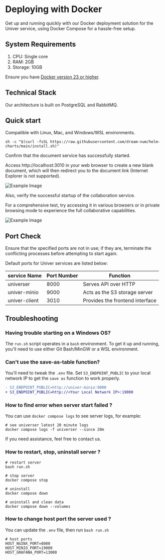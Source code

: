 
# Deploying with Docker

<BadgeGroup values={[UniverTypes.GENERAL]} value={UniverTypes.GENERAL} />

Get up and running quickly with our Docker deployment solution for the Univer service, using Docker Compose for a hassle-free setup.

## System Requirements

1. CPU: Single core
2. RAM: 2GB
3. Storage: 10GB

Ensure you have [Docker version 23 or higher](https://docs.docker.com/engine/install/).

## Technical Stack

Our architecture is built on PostgreSQL and RabbitMQ.

## Quick start

Compatible with Linux, Mac, and Windows/WSL environments.

```
sh -c "$(curl -fsSL https://raw.githubusercontent.com/dream-num/helm-charts/main/install.sh)"
```

Confirm that the document service has successfully started.

Access http://localhost:3010 in your web browser to create a new blank document, which will then redirect you to the document link (Internet Explorer is not supported).

![Example Image](./docker/img1.png)

Also, verify the successful startup of the collaboration service.

For a comprehensive test, try accessing it in various browsers or in private browsing mode to experience the full collaborative capabilities.

![Example Image](./docker/img2.png)

## Port Check

Ensure that the specified ports are not in use; if they are, terminate the conflicting processes before attempting to start again.

Default ports for Univer services are listed below:

| service Name | Port Number |  	Function |
| --- | --- | --- |
| universer | 8000 | Serves API over HTTP |
| univer-minio | 9000 | Acts as the S3 storage server |
| univer-client | 3010 | Provides the frontend interface |

## Troubleshooting

### Having trouble starting on a Windows OS?

The `run.sh` script operates in a `bash` environment. To get it up and running, you'll need to use either Git Bash/MinGW or a WSL environment.

### Can't use the save-as-table function?

You'll need to tweak the `.env` file. Set `S3_ENDPOINT_PUBLIC` to your local network IP to get the `save as` function to work properly.

```diff
- S3_ENDPOINT_PUBLIC=http://univer-minio:9000
+ S3_ENDPOINT_PUBLIC=http://<Your Local Network IP>:19000
```

### How to find error when server start failed ?

You can use `docker compose logs` to see server logs, for example:
```shell
# see universer latest 20 minute logs
docker compose logs -f universer --since 20m
```

If you need assistance, feel free to contact us.

### How to restart, stop, uninstall server ?
```shell
# restart server
bash run.sh

# stop server
docker compose stop

# uninstall
docker compose down

# uninstall and clean data
docker compose down --volumes
```

### How to change host port the server used ?

You can update the `.env` file, then run `bash run.sh`

```
# host ports
HOST_NGINX_PORT=8000
HOST_MINIO_PORT=19000
HOST_GRAFANA_PORT=13000
```
